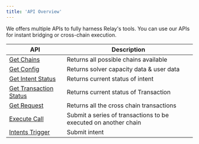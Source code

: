 ```yaml
---
title: 'API Overview'
---
```

We offers multiple APIs to fully harness Relay's tools. You can use our APIs for instant bridging or cross-chain execution.


<SdkRecommendWarning sdkLink={true} />

| API | Description                           |
| -------- | ------------------------------------- |
|[Get Chains](/references/api/get-chains)|Returns all possible chains available|
|[Get Config](/references/api/get-config)|Returns solver capacity data & user data|
|[Get Intent Status](/references/api/get-intents-status)|Returns current status of intent|
|[Get Transaction Status](/references/api/get-transactions-status)|Returns current status of Transaction|
|[Get Request](/references/api/get-requests)|Returns all the cross chain transactions|
|[Execute Call](/references/api/execute-call)|Submit a series of transactions to be executed on another chain|
|[Intents Trigger](/references/api/intents-trigger)|Submit intent|